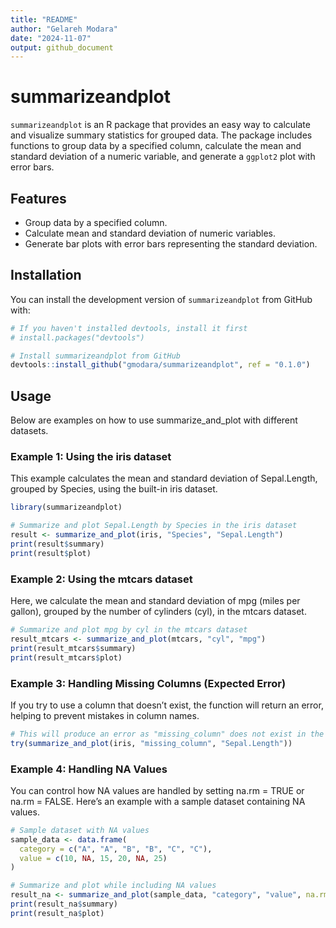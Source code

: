 ```yaml
---
title: "README"
author: "Gelareh Modara"
date: "2024-11-07"
output: github_document
---
```


# summarizeandplot

`summarizeandplot` is an R package that provides an easy way to calculate and visualize summary statistics for grouped data. The package includes functions to group data by a specified column, calculate the mean and standard deviation of a numeric variable, and generate a `ggplot2` plot with error bars.

## Features

- Group data by a specified column.
- Calculate mean and standard deviation of numeric variables.
- Generate bar plots with error bars representing the standard deviation.

## Installation

You can install the development version of `summarizeandplot` from GitHub with:

```r
# If you haven't installed devtools, install it first
# install.packages("devtools")

# Install summarizeandplot from GitHub
devtools::install_github("gmodara/summarizeandplot", ref = "0.1.0")
```

## Usage

Below are examples on how to use summarize_and_plot with different datasets.

### Example 1: Using the iris dataset
This example calculates the mean and standard deviation of Sepal.Length, grouped by Species, using the built-in iris dataset.

```r
library(summarizeandplot)

# Summarize and plot Sepal.Length by Species in the iris dataset
result <- summarize_and_plot(iris, "Species", "Sepal.Length")
print(result$summary)
print(result$plot)
```

### Example 2: Using the mtcars dataset
Here, we calculate the mean and standard deviation of mpg (miles per gallon), grouped by the number of cylinders (cyl), in the mtcars dataset.

```r
# Summarize and plot mpg by cyl in the mtcars dataset
result_mtcars <- summarize_and_plot(mtcars, "cyl", "mpg")
print(result_mtcars$summary)
print(result_mtcars$plot)
```
### Example 3: Handling Missing Columns (Expected Error)
If you try to use a column that doesn't exist, the function will return an error, helping to prevent mistakes in column names.

```r
# This will produce an error as "missing_column" does not exist in the iris dataset
try(summarize_and_plot(iris, "missing_column", "Sepal.Length"))
```

### Example 4: Handling NA Values
You can control how NA values are handled by setting na.rm = TRUE or na.rm = FALSE. Here’s an example with a sample dataset containing NA values.

```r
# Sample dataset with NA values
sample_data <- data.frame(
  category = c("A", "A", "B", "B", "C", "C"),
  value = c(10, NA, 15, 20, NA, 25)
)

# Summarize and plot while including NA values
result_na <- summarize_and_plot(sample_data, "category", "value", na.rm = FALSE)
print(result_na$summary)
print(result_na$plot)
```
